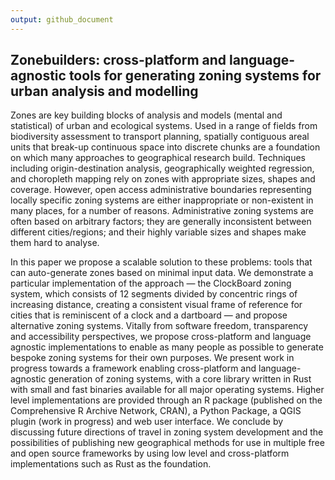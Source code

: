 ```yaml
---
output: github_document
---
```


<!-- Brief: https://callforpapers.2021.foss4g.org/foss4g-2021-academic/ -->

## Zonebuilders: cross-platform and language-agnostic tools for generating zoning systems for urban analysis and modelling

Zones are key building blocks of analysis and models (mental and statistical) of urban and ecological systems.
Used in a range of fields from biodiversity assessment to transport planning, spatially contiguous areal units that break-up continuous space into discrete chunks are a foundation on which many approaches to geographical research build.
Techniques including origin-destination analysis, geographically weighted regression, and choropleth mapping rely on zones with appropriate sizes, shapes and coverage.
However, open access administrative boundaries representing locally specific zoning systems are either inappropriate or non-existent in many places, for a number of reasons. 
Administrative zoning systems are often based on arbitrary factors; they are generally inconsistent between different cities/regions; and their highly variable sizes and shapes make them hard to analyse.

In this paper we propose a scalable solution to these problems: tools that can auto-generate zones based on minimal input data.
We demonstrate a particular implementation of the approach --- the ClockBoard zoning system, which consists of 12 segments divided by concentric rings of increasing distance, creating a consistent visual frame of reference for cities that is reminiscent of a clock and a dartboard --- and propose alternative zoning systems.
Vitally from software freedom, transparency and accessibility perspectives, we propose cross-platform and language agnostic implementations to enable as many people as possible to generate bespoke zoning systems for their own purposes.
We present work in progress towards a framework enabling cross-platform and language-agnostic generation of zoning systems, with a core library written in Rust with small and fast binaries available for all major operating systems.
Higher level implementations are provided through an R package (published on the Comprehensive R Archive Network, CRAN), a Python Package, a QGIS plugin (work in progress) and web user interface.
We conclude by discussing future directions of travel in zoning system development and the possibilities of publishing new geographical methods for use in multiple free and open source frameworks by using low level and cross-platform implementations such as Rust as the foundation.

